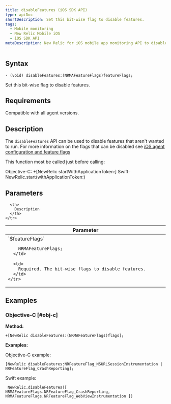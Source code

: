 ```yaml
---
title: disableFeatures (iOS SDK API)
type: apiDoc
shortDescription: Set this bit-wise flag to disable features.
tags:
  - Mobile monitoring
  - New Relic Mobile iOS
  - iOS SDK API
metaDescription: New Relic for iOS mobile app monitoring API to disable features.
---
```


## Syntax

```
- (void) disableFeatures:(NRMAFeatureFlags)featureFlags;
```

Set this bit-wise flag to disable features.

## Requirements

Compatible with all agent versions.

## Description

The `disableFeatures` API can be used to disable features that aren't wanted to run.
For more information on the flags that can be disabled see [iOS agent configuration and feature flags]((/docs/mobile-monitoring/new-relic-mobile-ios/api-guides/ios-agent-configuration-feature-flags))

<Callout variant="important">
This function most be called just before calling:

Objective-C: +[NewRelic startWithApplicationToken:]
Swift: NewRelic.start(withApplicationToken:)   
</Callout>

## Parameters

<table>
  <thead>
    <tr>
      <th width="25%">
        Parameter
      </th>

      <th>
        Description
      </th>
    </tr>
  </thead>

  <tbody>
    <tr>
      <td>
        `$featureFlags`

        NRMAFeatureFlags;
      </td>

      <td>
        Required. The bit-wise flags to disable features.
      </td>
    </tr>
  </tbody>
</table>


## Examples

### Objective-C [#obj-c]

**Method:**

```
+[NewRelic disableFeatures:(NRMAFeatureFlags)flags];
```

**Examples:**

Objective-C example:

```
[NewRelic disableFeatures:NRFeatureFlag_NSURLSessionInstrumentation | NRFeatureFlag_CrashReporting]; 
```

Swift example:

```
 NewRelic.disableFeatures([ NRMAFeatureFlags.NRFeatureFlag_CrashReporting, NRMAFeatureFlags.NRFeatureFlag_WebViewInstrumentation ])
```
